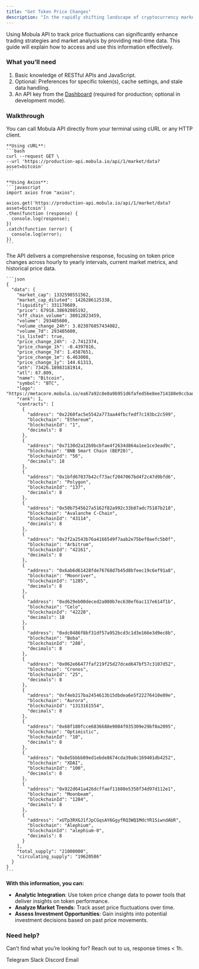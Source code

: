 ```yaml
---
title: "Get Token Price Changes"
description: "In the rapidly shifting landscape of cryptocurrency markets, timely and accurate information about token price changes is crucial for investors, traders, and financial analysts."
---
```


Using Mobula API to track price fluctuations can significantly enhance trading strategies and market analysis by providing real-time data. This guide will explain how to access and use this information effectively.

### What you’ll need

1. Basic knowledge of RESTful APIs and JavaScript.
2. Optional: Preferences for specific token(s), cache settings, and stale data handling.
3. An API key from the [Dashboard](https://admin.mobula.fi) (required for production; optional in development mode).

### Walkthrough

<Steps>
  <Step title="Execute the API Call">
    You can call Mobula API directly from your terminal using cURL or any HTTP client.

    **Using cURL**:
    ```bash
    curl --request GET \
    --url 'https://production-api.mobula.io/api/1/market/data?asset=bitcoin'
    ```

    **Using Axios**:
    ```javascript
    import axios from "axios";

    axios.get('https://production-api.mobula.io/api/1/market/data?asset=bitcoin')
    .then(function (response) {
      console.log(response);
    })
    .catch(function (error) {
      console.log(error);
    })
    ```
  </Step>

  <Step title="Review the Response">
    The API delivers a comprehensive response, focusing on token price changes across hourly to yearly intervals, current market metrics, and historical price data.

    ```json
    {
      "data": {
        "market_cap": 1332598551562,
        "market_cap_diluted": 1426286125338,
        "liquidity": 331170689,
        "price": 67918.38692085192,
        "off_chain_volume": 30012823459,
        "volume": 293405600,
        "volume_change_24h": 3.023076057434082,
        "volume_7d": 293405600,
        "is_listed": true,
        "price_change_24h": -2.7412374,
        "price_change_1h": -0.4397816,
        "price_change_7d": 1.4587651,
        "price_change_1m": 6.463008,
        "price_change_1y": 144.61313,
        "ath": 73426.18983181914,
        "atl": 67.809,
        "name": "Bitcoin",
        "symbol": "BTC",
        "logo": "https://metacore.mobula.io/ea67a92c8e0a9b951d6fafed56e8ee714180e9ccbadb7d0555b9cb1b1224dba7.png",
        "rank": 1,
        "contracts": [
          {
            "address": "0x2260fac5e5542a773aa44fbcfedf7c193bc2c599",
            "blockchain": "Ethereum",
            "blockchainId": "1",
            "decimals": 8
          },
          {
            "address": "0x7130d2a12b9bcbfae4f2634d864a1ee1ce3ead9c",
            "blockchain": "BNB Smart Chain (BEP20)",
            "blockchainId": "56",
            "decimals": 18
          },
          {
            "address": "0x1bfd67037b42cf73acf2047067bd4f2c47d9bfd6",
            "blockchain": "Polygon",
            "blockchainId": "137",
            "decimals": 8
          },
          {
            "address": "0x50b7545627a5162f82a992c33b87adc75187b218",
            "blockchain": "Avalanche C-Chain",
            "blockchainId": "43114",
            "decimals": 8
          },
          {
            "address": "0x2f2a2543b76a4166549f7aab2e75bef0aefc5b0f",
            "blockchain": "Arbitrum",
            "blockchainId": "42161",
            "decimals": 8
          },
          {
            "address": "0x6ab6d61428fde76768d7b45d8bfeec19c6ef91a8",
            "blockchain": "Moonriver",
            "blockchainId": "1285",
            "decimals": 8
          },
          {
            "address": "0xd629eb00deced2a080b7ec630ef6ac117e614f1b",
            "blockchain": "Celo",
            "blockchainId": "42220",
            "decimals": 18
          },
          {
            "address": "0xdc0486f8bf31df57a952bcd3c1d3e166e3d9ec8b",
            "blockchain": "Boba",
            "blockchainId": "288",
            "decimals": 8
          },
          {
            "address": "0x062e66477faf219f25d27dced647bf57c3107d52",
            "blockchain": "Cronos",
            "blockchainId": "25",
            "decimals": 8
          },
          {
            "address": "0xf4eb217ba2454613b15dbdea6e5f22276410e89e",
            "blockchain": "Aurora",
            "blockchainId": "1313161554",
            "decimals": 8
          },
          {
            "address": "0x68f180fcce6836688e9084f035309e29bf0a2095",
            "blockchain": "Optimistic",
            "blockchainId": "10",
            "decimals": 8
          },
          {
            "address": "0x8e5bbbb09ed1ebde8674cda39a0c169401db4252",
            "blockchain": "XDAI",
            "blockchainId": "100",
            "decimals": 8
          },
          {
            "address": "0x922d641a426dcffaef11680e5358f34d97d112e1",
            "blockchain": "Moonbeam",
            "blockchainId": "1284",
            "decimals": 8
          },
          {
            "address": "xUTp3RXGJ1fJpCGqsAY6GgyfRQ3WQ1MdcYR1SiwndAbR",
            "blockchain": "Alephium",
            "blockchainId": "alephium-0",
            "decimals": 8
          }
        ],
        "total_supply": "21000000",
        "circulating_supply": "19620586"
      }
    }
    ```
  </Step>
</Steps>

**With this information, you can:**

- **Analytic Integration**: Use token price change data to power tools that deliver insights on token performance.
- **Analyze Market Trends**: Track asset price fluctuations over time.
- **Assess Investment Opportunities**: Gain insights into potential investment decisions based on past price movements.

### Need help?

Can’t find what you’re looking for? Reach out to us, response times < 1h.

<CardGroup>
  <Card title="Support" icon="Telegram" href="https://t.me/MobulaConnectBot">
    Telegram
  </Card>
  <Card title="Support" icon="Slack" href="https://join.slack.com/t/mobulaapi/shared_invite/zt-29zrrpjnl-I0tyD73sy7zKy8q~KLL3Ug">
    Slack
  </Card>
  <Card title="Support" icon="Discord" href="https://discord.gg/JVT7xKm3AD">
    Discord
  </Card>
  <Card title="Email Support" icon="envelope" href="mailto:contact@mobulalabs.org">
    Email
  </Card>
</CardGroup>
